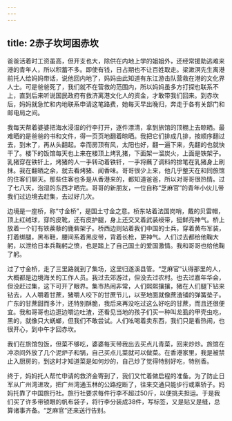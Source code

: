 ```yaml
---
---
---
```

title: 2赤子坎坷困赤坎
---




爸爸活着时工资虽高，但开支也大，除供在内地上学的姐姐外，还经常援助逃难来港的青年人，所以积蓄不多。即使有钱，日占期也不让百姓取走。梁漱溟先生离港前托人给妈妈带话，说他回内地了，妈妈由此知道有东江游击队营救在港的文化界人士。可是爸爸死了，我们就不在营救的范围内，所以妈妈虽多方打探也联系不上，直到后来听说国民政府有救济离港文化人的资金，才敢带我们回来。到赤坎后，妈妈就急忙和内地联系申请这笔路费，她每天早出晚归，奔走于各有关部门和邮电局之间。

我每天帮着婆婆把海水浸湿的行李打开，逐件漂清，拿到旅馆的顶棚上去晾晒。最难晒的是爸爸的书和文件，得一页页地翻着晾晒。我把它们排成几排，按顺序翻过去，到末了，再从头翻起。幸而房顶有风，太阳也好，翻一遍下来，先翻的也就快干了。楼下的饭馆每天也上来在楼顶上烤乳猪，下面架一溜炭火，上面是铁架子。乳猪穿在铁钎上，烤猪的人一手转动着铁钎，一手将蘸了调料的排笔在乳猪身上刷抹。我在翻晒之余，就去看烤猪、闻香味。哥哥很少上来，他几乎整天在和同旅馆的住客们聊天。那些住客也多是从香港来的，都知道爸爸，所以对哥哥很热情。过了七八天，泡湿的东西才晒完。哥哥的新朋友，一位自称“芝麻官”的青年小伙儿带我们过边境去赶集，去过好几次。

边境是一座桥，称“寸金桥”，是国土寸金之意。桥东站着法国岗哨，戴的贝雷帽，顶上红绒球，穿的皮靴，还有皮护腿，身上还交叉着武装绶带，挺鲜亮神气。桥上放着一个钉有铁蒺藜的鹿砦架子。桥西边则站着我们中国的士兵，穿着黄布军装，打着绑腿，黑布鞋，腰间系着黑皮带，背着长枪，更神气。人们过去都给他鞠大躬，以泄给日本兵鞠躬之愤，也是踏上了自己国土的爱国激情。我和哥哥也给他鞠了躬。

过了寸金桥，走了三里路就到了集场，这里归遂溪县管。“芝麻官”认得那里的人，大概都是边境海关的工作人员。我过去郊游过，但没去过农村。也去过嘉年华会，但没赶过集，这下可开了眼界。集市热闹非常，人们熙熙攘攘，猪在人们腿下钻来钻去，人人嚼着甘蔗，猪嚼人咬下的甘蔗节儿，以至地面就像蔗渣铺的弹簧垫子。广东的甘蔗甜而多汁，还特别酥脆，我后来再没吃过这么好吃的甘蔗，而且还很便宜。我和哥哥也边逛边嚼边吐渣，还看见当地的孩子们买一种叫龙虱的甲壳虫吃，黑的，就像只大蜣螂，但我们不敢尝试。人们吆喝着卖东西，我们只是看热闹，也很开心，到中午才回赤坎。

我们在旅馆包饭，但菜不够吃，婆婆每天带我出去买点儿青菜，回来炒炒。旅馆在冲凉间外放了几个泥炉子和锅，自己买点儿菜就可以做菜。在香港家里，我是被禁止入厨房的，到这时才知道菜是如何炒的，自己炒了觉得特别好吃，特别香。

终于，妈妈托人帮忙申请的救济金寄到了，我们又忙着做启程的准备。为了防止日军从广州湾进攻，把广州湾通玉林的公路挖断了，往来交通只能步行或乘轿子。妈妈托靠了中国旅行社。旅行社要求每件行李不超过50斤，以便挑夫担运。于是我们买了许多带锁眼的帆布袋子，将行李分装成38件，写标签，又是贴又是缝，总算诸事齐备。“芝麻官”还来送行告别。